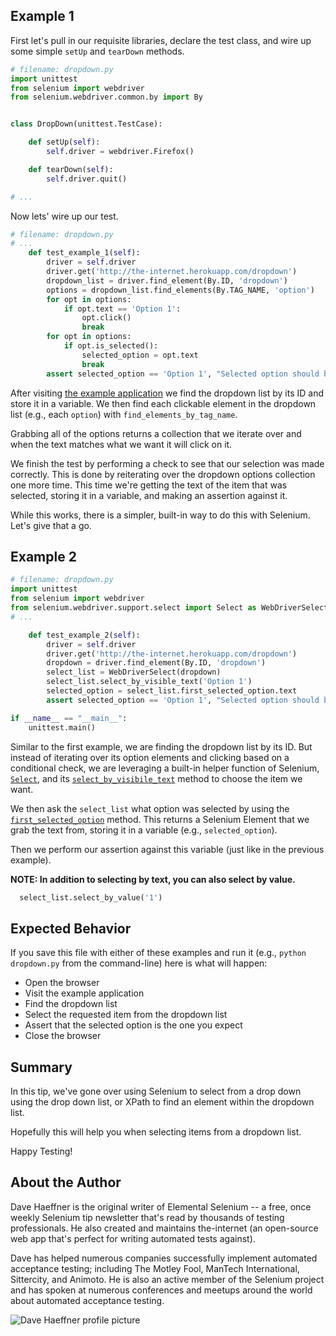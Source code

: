 ## Example 1


First let's pull in our requisite libraries, declare the test class, and wire up some simple `setUp` and `tearDown` methods.

```python
# filename: dropdown.py
import unittest
from selenium import webdriver
from selenium.webdriver.common.by import By


class DropDown(unittest.TestCase):

    def setUp(self):
        self.driver = webdriver.Firefox()

    def tearDown(self):
        self.driver.quit()

# ...
```

Now lets' wire up our test.

```python
# filename: dropdown.py
# ...
    def test_example_1(self):
        driver = self.driver
        driver.get('http://the-internet.herokuapp.com/dropdown')
        dropdown_list = driver.find_element(By.ID, 'dropdown')
        options = dropdown_list.find_elements(By.TAG_NAME, 'option')
        for opt in options:
            if opt.text == 'Option 1':
                opt.click()
                break
        for opt in options:
            if opt.is_selected():
                selected_option = opt.text
                break
        assert selected_option == 'Option 1', "Selected option should be Option 1"

```

After visiting [the example application](http://the-internet.herokuapp.com/dropdown) we find the dropdown list by its ID and store it in a variable. We then find each clickable element in the dropdown list (e.g., each `option`) with `find_elements_by_tag_name`.

Grabbing all of the options returns a collection that we iterate over and when the text matches what we want it will click on it.

We finish the test by performing a check to see that our selection was made correctly. This is done by reiterating over the dropdown options collection one more time. This time we're getting the text of the item that was selected, storing it in a variable, and making an assertion against it.

While this works, there is a simpler, built-in way to do this with Selenium. Let's give that a go.

## Example 2

```python
# filename: dropdown.py
import unittest
from selenium import webdriver
from selenium.webdriver.support.select import Select as WebDriverSelect
# ...

    def test_example_2(self):
        driver = self.driver
        driver.get('http://the-internet.herokuapp.com/dropdown')
        dropdown = driver.find_element(By.ID, 'dropdown')
        select_list = WebDriverSelect(dropdown)
        select_list.select_by_visible_text('Option 1')
        selected_option = select_list.first_selected_option.text
        assert selected_option == 'Option 1', "Selected option should be Option 1"

if __name__ == "__main__":
    unittest.main()
```

Similar to the first example, we are finding the dropdown list by its ID. But instead of iterating over its option elements and clicking based on a conditional check, we are leveraging a built-in helper function of Selenium, [`Select`](http://seleniumhq.github.io/selenium/docs/api/py/webdriver_support/selenium.webdriver.support.select.html#module-selenium.webdriver.support.select), and its [`select_by_visibile_text`](http://seleniumhq.github.io/selenium/docs/api/py/webdriver_support/selenium.webdriver.support.select.html#selenium.webdriver.support.select.Select.select_by_visible_text) method to choose the item we want.

We then ask the `select_list` what option was selected by using the [`first_selected_option`](http://seleniumhq.github.io/selenium/docs/api/py/webdriver_support/selenium.webdriver.support.select.html#selenium.webdriver.support.select.Select.first_selected_option) method. This returns a Selenium Element that we grab the text from, storing it in a variable (e.g., `selected_option`).

Then we perform our assertion against this variable (just like in the previous example).

__NOTE: In addition to selecting by text, you can also select by value.__

```python
  select_list.select_by_value('1')
```

## Expected Behavior

If you save this file with either of these examples and run it (e.g., `python dropdown.py` from the command-line) here is what will happen:

+ Open the browser
+ Visit the example application
+ Find the dropdown list
+ Select the requested item from the dropdown list
+ Assert that the selected option is the one you expect
+ Close the browser


## Summary

In this tip, we've gone over using Selenium to select from a drop down using the drop down list, or XPath to find an element within the dropdown list.

Hopefully this will help you when selecting items from a dropdown list.

Happy Testing!

## About the Author

Dave Haeffner is the original writer of Elemental Selenium -- a free, once weekly Selenium tip newsletter that's read by thousands of testing professionals. He also created and maintains the-internet (an open-source web app that's perfect for writing automated tests against).

Dave has helped numerous companies successfully implement automated acceptance testing; including The Motley Fool, ManTech International, Sittercity, and Animoto. He is also an active member of the Selenium project and has spoken at numerous conferences and meetups around the world about automated acceptance testing.

![Dave Haeffner profile picture](/img/authors/dave-haeffner.jpeg#author-img 'a title')

